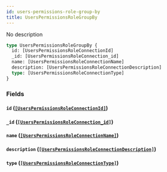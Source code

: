 ```yaml
---
id: users-permissions-role-group-by
title: UsersPermissionsRoleGroupBy
---
```


No description

```graphql
type UsersPermissionsRoleGroupBy {
  id: [UsersPermissionsRoleConnectionId]
  _id: [UsersPermissionsRoleConnection_id]
  name: [UsersPermissionsRoleConnectionName]
  description: [UsersPermissionsRoleConnectionDescription]
  type: [UsersPermissionsRoleConnectionType]
}
```

### Fields

#### `id` ([`[UsersPermissionsRoleConnectionId]`](/v1/objects/users-permissions-role-connection-id))

#### `_id` ([`[UsersPermissionsRoleConnection_id]`](/v1/objects/users-permissions-role-connection-id))

#### `name` ([`[UsersPermissionsRoleConnectionName]`](/v1/objects/users-permissions-role-connection-name))

#### `description` ([`[UsersPermissionsRoleConnectionDescription]`](/v1/objects/users-permissions-role-connection-description))

#### `type` ([`[UsersPermissionsRoleConnectionType]`](/v1/objects/users-permissions-role-connection-type))
